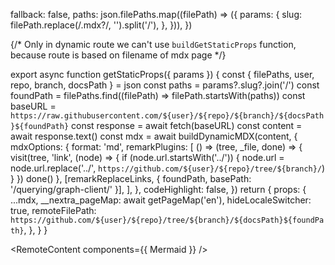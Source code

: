 
  fallback: false,
  paths: json.filePaths.map((filePath) => ({
    params: {
      slug: filePath.replace(/\.mdx?/, '').split('/'),
    },
  })),
})

{/* Only in dynamic route we can't use `buildGetStaticProps` function, because route is based on filename of mdx page */}

export async function getStaticProps({ params }) {
  const { filePaths, user, repo, branch, docsPath } = json
  const paths = params?.slug?.join('/')
  const foundPath = filePaths.find((filePath) => filePath.startsWith(paths))
  const baseURL = `https://raw.githubusercontent.com/${user}/${repo}/${branch}/${docsPath}${foundPath}`
  const response = await fetch(baseURL)
  const content = await response.text()
  const mdx = await buildDynamicMDX(content, {
    mdxOptions: {
      format: 'md',
      remarkPlugins: [
        () => (tree, _file, done) => {
          visit(tree, 'link', (node) => {
            if (node.url.startsWith('../')) {
              node.url = node.url.replace('../', `https://github.com/${user}/${repo}/tree/${branch}/`)
            }
          })
          done()
        },
        [remarkReplaceLinks, { foundPath, basePath: '/querying/graph-client/' }],
      ],
    },
    codeHighlight: false,
  })
  return {
    props: {
      ...mdx,
      __nextra_pageMap: await getPageMap('en'),
      hideLocaleSwitcher: true,
      remoteFilePath: `https://github.com/${user}/${repo}/tree/${branch}/${docsPath}${foundPath}`,
    },
  }
}

<RemoteContent components={{ Mermaid }} />
